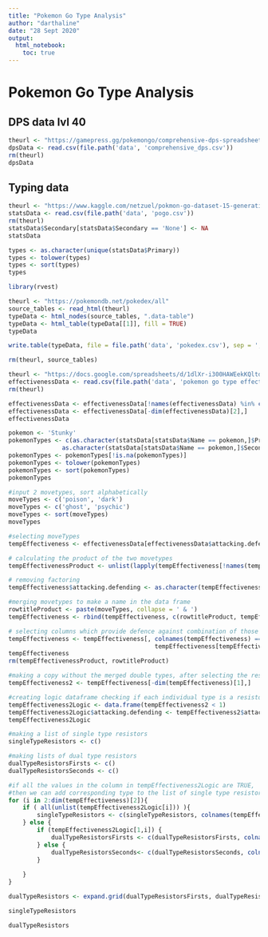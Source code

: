 ```yaml
---
title: "Pokemon Go Type Analysis"
author: "darthaline"
date: "28 Sept 2020"
output:
  html_notebook:
    toc: true
---
```

# Pokemon Go Type Analysis

## DPS data lvl 40

```r
theurl <- "https://gamepress.gg/pokemongo/comprehensive-dps-spreadsheet"
dpsData <- read.csv(file.path('data', 'comprehensive_dps.csv'))
rm(theurl)
dpsData
```

## Typing data

```r
theurl <- "https://www.kaggle.com/netzuel/pokmon-go-dataset-15-generations"
statsData <- read.csv(file.path('data', 'pogo.csv'))
rm(theurl)
statsData$Secondary[statsData$Secondary == 'None'] <- NA
statsData
```

```r
types <- as.character(unique(statsData$Primary))
types <- tolower(types)
types <- sort(types)
types
```

```r
library(rvest)

theurl <- "https://pokemondb.net/pokedex/all"
source_tables <- read_html(theurl)
typeData <- html_nodes(source_tables, ".data-table")
typeData <- html_table(typeData[[1]], fill = TRUE)
typeData

write.table(typeData, file = file.path('data', 'pokedex.csv'), sep = ',', row.names=FALSE)

rm(theurl, source_tables)
```

```r
theurl <- "https://docs.google.com/spreadsheets/d/1dlXr-i300HAWEekKQltdJQsll7keoKhsjuRDKft2F0U/edit?usp=sharing"
effectivenessData <- read.csv(file.path('data', 'pokemon go type effectiveness chart.csv'), skip = 4)
rm(theurl)

effectivenessData <- effectivenessData[!names(effectivenessData) %in% c('poison.dark', 'geom.att')]
effectivenessData <- effectivenessData[-dim(effectivenessData)[2],]
effectivenessData
```

```r
pokemon <- 'Stunky'
pokemonTypes <- c(as.character(statsData[statsData$Name == pokemon,]$Primary),
               as.character(statsData[statsData$Name == pokemon,]$Secondary))
pokemonTypes <- pokemonTypes[!is.na(pokemonTypes)]
pokemonTypes <- tolower(pokemonTypes)
pokemonTypes <- sort(pokemonTypes)
pokemonTypes
```

```r
#input 2 movetypes, sort alphabetically
moveTypes <- c('poison', 'dark')
moveTypes <- c('ghost', 'psychic')
moveTypes <- sort(moveTypes)
moveTypes
```

```r
#selecting moveTypes
tempEffectiveness <- effectivenessData[effectivenessData$attacking.defending %in% moveTypes,]

# calculating the product of the two movetypes
tempEffectivenessProduct <- unlist(lapply(tempEffectiveness[!names(tempEffectiveness) %in% c('attacking.defending')], prod))

# removing factoring
tempEffectiveness$attacking.defending <- as.character(tempEffectiveness$attacking.defending)

#merging movetypes to make a name in the data frame
rowtitleProduct <- paste(moveTypes, collapse = ' & ')
tempEffectiveness <- rbind(tempEffectiveness, c(rowtitleProduct, tempEffectivenessProduct))

# selecting columns which provide defence against combination of those move types
tempEffectiveness <- tempEffectiveness[, colnames(tempEffectiveness) == 'attacking.defending' |
                                         tempEffectiveness[tempEffectiveness$attacking.defending == rowtitleProduct,] < 1]
tempEffectiveness
rm(tempEffectivenessProduct, rowtitleProduct)

```

```r
#making a copy without the merged double types, after selecting the resisting types
tempEffectiveness2 <- tempEffectiveness[-dim(tempEffectiveness)[1],]

#creating logic dataframe checking if each individual type is a resistor
tempEffectiveness2Logic <- data.frame(tempEffectiveness2 < 1)
tempEffectiveness2Logic$attacking.defending <- tempEffectiveness2$attacking.defending
tempEffectiveness2Logic

#making a list of single type resistors
singleTypeResistors <- c()

#making lists of dual type resistors
dualTypeResistorsFirsts <- c()
dualTypeResistorsSeconds <- c()

#if all the values in the column in tempEffectiveness2Logic are TRUE,
#then we can add corresponding type to the list of single type resistors
for (i in 2:dim(tempEffectiveness)[2]){
    if ( all(unlist(tempEffectiveness2Logic[i])) ){
        singleTypeResistors <- c(singleTypeResistors, colnames(tempEffectiveness2Logic)[i])
    } else {
        if (tempEffectiveness2Logic[1,i]) {
            dualTypeResistorsFirsts <- c(dualTypeResistorsFirsts, colnames(tempEffectiveness2Logic)[i])
        } else {
            dualTypeResistorsSeconds<- c(dualTypeResistorsSeconds, colnames(tempEffectiveness2Logic)[i])
        }
        
    }
}

dualTypeResistors <- expand.grid(dualTypeResistorsFirsts, dualTypeResistorsSeconds)
```

```r
singleTypeResistors
```
```r
dualTypeResistors
```







